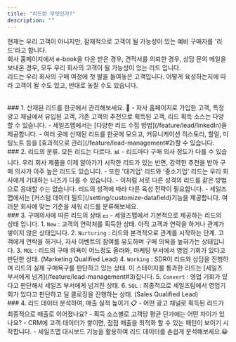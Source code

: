```yaml
---
title: "리드란 무엇인가?"
description: ""
---
```


현재는 우리 고객이 아니지만, 잠재적으로 고객이 될 가능성이 있는 예비 구매자를 '리드'라고 합니다.<br/>
회사 홈페이지에서 e-book을 다운 받은 경우, 견적서를 의뢰한 경우, 상담 문의 메일을 보내온 경우, 모두 우리 회사의 고객이 될 가능성이 있는 리드 입니다.<br/>
리드는 우리 회사의 구매 여정에 첫 발을 들여놓은 고객입니다. 어떻게 육성하는지에 따라 고객이 될 수도 있고, 반대로 놓칠 수도 있습니다.

<br/>
### 1. 산재된 리드를 한곳에서 관리해보세요. 📍
- 자사 홈페이지로 가입한 고객, 특정 광고 채널에서 유입된 고객, 기존 고객의 추천으로 획득된 고객, 리드 획득 소스는 다양할 수 있습니다.
- 세일즈맵에서는 [다양한 리드 수집 방법](/feature/lead/linkedIn)을 제공합니다.
- 여러 곳에 산재된 리드를 한곳에 모으고, 커뮤니케이션 히스토리, 할일, 미팅노트 등을 [효과적으로 관리](/feature/lead-management#2)할 수 있습니다.

<br/>
### 2. 리드의 분류. 모든 리드는 다르다. 📊
- 리드마다 구매 의사 정도가 다를 수 있습니다. 우리 회사 제품을 이제 알아가기 시작한 리드가 있는 반면, 강력한 추천을 받아 구매 의사가 아주 높은 리드도 있습니다.
- 또한 '대기업' 리드와 '중소기업' 리드는 우리 회사에게 기대하는 니즈가 다를 수 있습니다.
- 이처럼 서로 다른 성격의 리드를 같은 방법으로 응대할 수는 없습니다. 리드의 성격에 따라 다른 육성 전략이 필요합니다.
- 세일즈맵에서는 [커스텀 데이터 필드](/setting/customize-datafield)기능을 제공합니다. 여러분 회사에 맞는 기준을 세워 리드를 분류해보세요.


<br/>
### 3. 구매의사에 따른 리드의 상태 💵
- 세일즈맵에서 기본적으로 제공하는 리드의 상태 입니다.
1. <code>New</code> : 고객의 연락처를 획득한 상태. 아직 고객과 연락을 하거나 관계가 쌓이지 않은 상태입니다.
2. <code>Nurturing</code> : 리드와 본격적으로 관계를 시작하는 단계. 고객에게 연락을 하거나, 자사 이벤트의 참여를 유도하며 구매 의욕을 높혀가는 상태입니다.
3. <code>MQL</code> : 리드의 구매 의욕이 어느정도 올라와, 마케팅 부서에서 영업 기회가 있다고 판단한 상태. (Marketing Qualified Lead)
4. <code>Working</code> : SDR이 리드와 상담을 진행하며 리드의 실제 구매욕구를 판단하고 있는 상태. 이 스테이지를 통과한 리드는 [세일즈 부서에게 넘겨](/feature/lead-management#3)집니다.
5. <code>Convert</code> : 영업 기회가 있다고 판단해서 세일즈 부서에게 넘겨진 상태.
6. <code>SQL</code> : 최종적으로 세일즈팀에서 영업기회가 있다고 판단하고 딜 클로징을 진행하는 상태. (Sales Qualified Lead)


<br/>
### 4. 리드 데이터 분석하여, 매출 실적 높이기 📋
- 어떤 광고 채널로 획득된 리드가 최종적으로 매출로 이어졌나요?
- 획득 소스별로 고객당 평균 단가에는 어떤 차이가 있나요?
- CRM에 고객 데이터가 쌓이면, 점점 매출을 최적화 할 수 있는 패턴이 보이기 시작합니다.
- 세일즈맵 대시보드 기능을 활용하여 리드 데이터를 손쉽게 분석해보세요.😀
